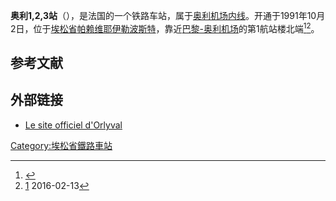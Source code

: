 {{Infobox station
| name          = <!-- 注释出：[[File:RATP.svg|32x32px]] -->奥利1,2,3站<br>{{lang|fr|Orly 1,2,3}} 
| type          = [[法国铁路|法国铁路]]
| image = Orlyval - Orly-Ouest - Aiguillage.jpg
|image_caption = 车站附近
| address       = {{FRA}}[[埃松省|埃松省]][[帕赖维耶伊勒波斯特|帕赖维耶伊勒波斯特]]
| latd          = 48
| latm          = 43
| lats          = 47
| latNS         = N
| longd         = 2
| longm         = 21
| longs         = 36
| longEW        = E
| operator = <!-- 注释出：[[File:RATP.svg|32x32px]] -->
| coordinates_display = yes
| iso_region    = FR
| line          = 
* [[奥利机场内线|奥利机场内线]]
| platform      = 2
| tracks        = 2
| elevation = 
| opened        = 1991年10月2日
| rebuilt =
| status = 使用中
| closed        = 
| passengers= 
| pass_year= 
| station_type = 客运车站
| connections = 
* [[RATP公交路网|巴黎城市公共交通]]
* [[file:Paris_Noctilien_logo.svg|51x51px]]
| route_map =
| map_locator   = 
| note =
}}

'''奥利1,2,3站'''（{{lang-fr|Orly 1,2,3}}），是法国的一个铁路车站，属于[[奥利机场内线|奥利机场内线]]。开通于1991年10月2日，位于[[埃松省|埃松省]][[帕赖维耶伊勒波斯特|帕赖维耶伊勒波斯特]]，靠近[[巴黎-奥利机场|巴黎-奥利机场]]的第1航站楼北端<ref>{{Cite web |url=https://www.orlyval.com/fr/bien-preparer-son-voyage |title=OrlyVal: Bien préparer son voyage |access-date=2016-11-22 |archive-url=https://web.archive.org/web/20160417104153/http://www.orlyval.com/fr/bien-preparer-son-voyage |archive-date=2016-04-17 |dead-url=yes }}</ref><ref>[https://www.orlyval.com/fr] {{Wayback|url=https://www.orlyval.com/fr |date=20170613203220 }} 2016-02-13</ref>。

== 参考文献 ==
{{Reflist}}

==外部链接==
* [http://www.orlyval.com Le site officiel d'Orlyval] {{Wayback|url=http://www.orlyval.com/ |date=20210128122734 }}

[[Category:埃松省鐵路車站|Category:埃松省鐵路車站]]